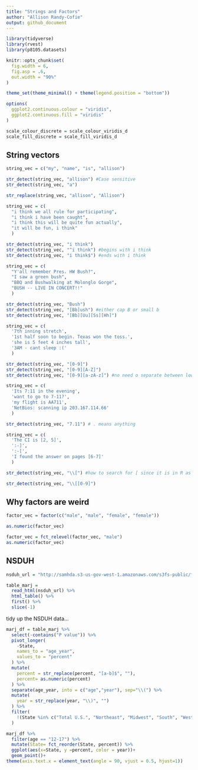 ```yaml
---
title: "Strings and Factors"
author: "Allison Randy-Cofie"
output: github_document
---
```


```r
library(tidyverse)
library(rvest)
library(p8105.datasets)

knitr::opts_chunk$set(
  fig.width = 6,
  fig.asp = .6,
  out.width = "90%"
)

theme_set(theme_minimal() + theme(legend.position = "bottom"))

options(
  ggplot2.continuous.colour = "viridis",
  ggplot2.continuous.fill = "viridis"
)

scale_colour_discrete = scale_colour_viridis_d
scale_fill_discrete = scale_fill_viridis_d
```


## String vectors


```r
string_vec = c("my", "name", "is", "allison")

str_detect(string_vec, "allison") #Case sensitive
str_detect(string_vec, "a")

str_replace(string_vec, "allison", "Allison")
```

```r
string_vec = c(
  "i think we all rule for participating",
  "i think i have been caught",
  "i think this will be quite fun actually",
  "it will be fun, i think"
  )

str_detect(string_vec, "i think") 
str_detect(string_vec, "^i think") #begins with i think
str_detect(string_vec, "i think$") #ends with i think
```


```r
string_vec = c(
  "Y'all remember Pres. HW Bush?",
  "I saw a green bush",
  "BBQ and Bushwalking at Molonglo Gorge",
  "BUSH -- LIVE IN CONCERT!!"
  )

str_detect(string_vec, "Bush") 
str_detect(string_vec, "[Bb]ush") #either cap B or small b
str_detect(string_vec, "[Bb][Uu][Ss][Hh]") 
```


```r
string_vec = c(
  '7th inning stretch',
  '1st half soon to begin. Texas won the toss.',
  'she is 5 feet 4 inches tall',
  '3AM - cant sleep :('
  )

str_detect(string_vec, "[0-9]") 
str_detect(string_vec, "[0-9][A-Z]") 
str_detect(string_vec, "[0-9][a-zA-z]") #no need o separate between lowercase a-z and upper case A-Z
```


```r
string_vec = c(
  'Its 7:11 in the evening',
  'want to go to 7-11?',
  'my flight is AA711',
  'NetBios: scanning ip 203.167.114.66'
  )

str_detect(string_vec, "7.11") # . means anything
```


```r
string_vec = c(
  'The CI is [2, 5]',
  ':-]',
  ':-[',
  'I found the answer on pages [6-7]'
  )

str_detect(string_vec, "\\[") #how to search for [ since it is in R as something else and one \ means something else also

str_detect(string_vec, "\\[[0-9]")
```


## Why factors are weird

```r
factor_vec = factor(c("male", "male", "female", "female"))

as.numeric(factor_vec)

factor_vec = fct_relevel(factor_vec, "male")
as.numeric(factor_vec)
```


## NSDUH

```r
nsduh_url = "http://samhda.s3-us-gov-west-1.amazonaws.com/s3fs-public/field-uploads/2k15StateFiles/NSDUHsaeShortTermCHG2015.htm"

table_marj = 
  read_html(nsduh_url) %>% 
  html_table() %>% 
  first() %>% 
  slice(-1)
```


tidy up the NSDUH data...
```r
marj_df = table_marj %>% 
  select(-contains("P value")) %>% 
  pivot_longer(
    -State,
    names_to = "age_year",
    values_to = "percent"
  ) %>% 
  mutate(
    percent = str_replace(percent, "[a-b]$", ""),
    percent= as.numeric(percent)
  ) %>% 
  separate(age_year, into = c("age","year"), sep="\\(") %>% 
  mutate(
    year = str_replace(year, "\\)", "")
  ) %>% 
  filter(
    !(State %in% c("Total U.S.", "Northeast", "Midwest", "South", "West", "District of Columbia"))
  )
```

```r
marj_df %>% 
  filter(age == "12-17") %>% 
  mutate(State= fct_reorder(State, percent)) %>% 
  ggplot(aes(x=State, y =percent, color = year))+
  geom_point()+
theme(axis.text.x = element_text(angle = 90, vjust = 0.5, hjust=1))
```

